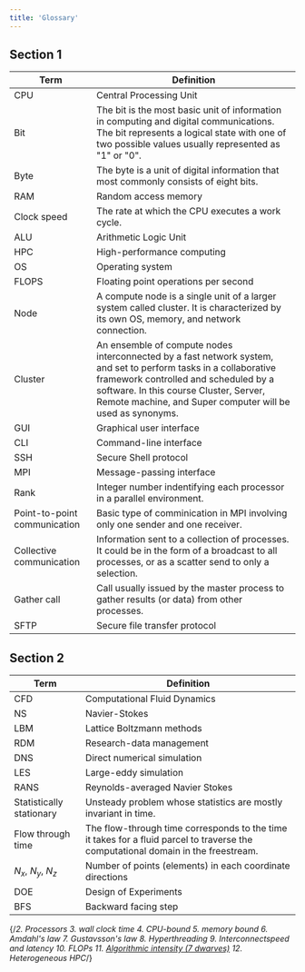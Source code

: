 ```yaml
---
title: 'Glossary'
---
```



## Section 1
| Term | Definition |
| ------- | ------- |
| CPU | Central Processing Unit |
| Bit | The bit is the most basic unit of information in computing and digital communications. The bit represents a logical state with one of two possible values usually represented as "1" or "0". |
| Byte | The byte is a unit of digital information that most commonly consists of eight bits. |
| RAM | Random access memory |
| Clock speed | The rate at which the CPU executes a work cycle. |
| ALU | Arithmetic Logic Unit |
| HPC | High-performance computing |
| OS | Operating system |
| FLOPS | Floating point operations per second |
| Node | A compute node is a single unit of a larger system called cluster. It is characterized by its own OS, memory, and network connection. |
| Cluster | An ensemble of compute nodes interconnected by a fast network system, and set to perform tasks in a collaborative framework controlled and scheduled by a software. In this course Cluster, Server, Remote machine, and Super computer will be used as synonyms. |
| GUI | Graphical user interface |
| CLI | Command-line interface |
| SSH | Secure Shell protocol |
| MPI | Message-passing interface |
| Rank | Integer number indentifying each processor in a parallel environment. | 
| Point-to-point communication | Basic type of comminication in MPI involving only one sender and one receiver. |
| Collective communication | Information sent to a collection of processes. It could be in the form of a broadcast to all processes, or as a scatter send to only a selection. |
| Gather call | Call usually issued by the master process to gather results (or data) from other processes. |
| SFTP | Secure file transfer protocol |

## Section 2
| Term | Definition |
| ------- | ------- |
| CFD | Computational Fluid Dynamics |
| NS | Navier-Stokes |
| LBM | Lattice Boltzmann methods |
| RDM | Research-data management |
| DNS | Direct numerical simulation |
| LES | Large-eddy simulation |
| RANS | Reynolds-averaged Navier Stokes |
| Statistically stationary | Unsteady problem whose statistics are mostly invariant in time. |
| Flow through time | The flow-through time corresponds to the time it takes for a fluid parcel to traverse the computational domain in the freestream.
| $N_x$, $N_y$, $N_z$  | Number of points (elements) in each coordinate directions |
| DOE | Design of Experiments |
| BFS | Backward facing step |


{/*2. Processors
3. wall clock time
4. CPU-bound
5. memory bound
6.  Amdahl's law
7.  Gustavsson's law
8.  Hyperthreading
9.  Interconnectspeed and latency
10. FLOPs
11. [Algorithmic intensity (7 dwarves)](https://www.cse-lab.ethz.ch/wp-content/uploads/2022/09/Principles-of-HPC.pdf)
12.  Heterogeneous HPC*/}
